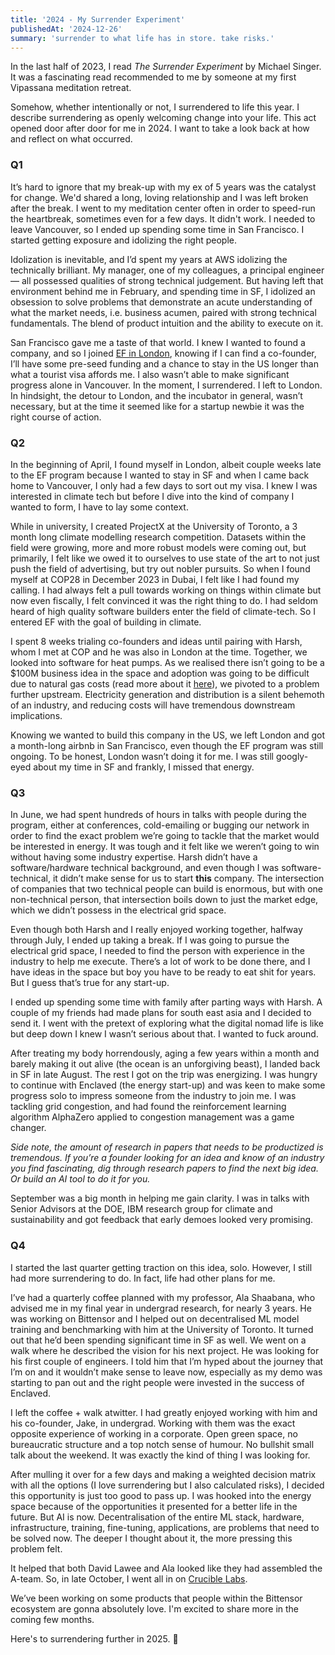 ```yaml
---
title: '2024 - My Surrender Experiment'
publishedAt: '2024-12-26'
summary: 'surrender to what life has in store. take risks.'
---
```


In the last half of 2023, I read *The Surrender Experiment* by Michael Singer. It was a fascinating read recommended to me by someone at my first Vipassana meditation retreat.

Somehow, whether intentionally or not, I surrendered to life this year. I describe surrendering as openly welcoming change into your life. This act opened door after door for me in 2024. I want to take a look back at how and reflect on what occurred. 

### Q1

It’s hard to ignore that my break-up with my ex of 5 years was the catalyst for change. We'd shared a long, loving relationship and I was left broken after the break. I went to my meditation center often in order to speed-run the heartbreak, sometimes even for a few days. It didn't work. I needed to leave Vancouver, so I ended up spending some time in San Francisco. I started getting exposure and idolizing the right people. 

Idolization is inevitable, and I’d spent my years at AWS idolizing the technically brilliant. My manager, one of my colleagues, a principal engineer — all possessed qualities of strong technical judgement. But having left that environment behind me in February, and spending time in SF, I idolized an obsession to solve problems that demonstrate an acute understanding of what the market needs, i.e. business acumen, paired with strong technical fundamentals. The blend of product intuition and the ability to execute on it.

San Francisco gave me a taste of that world. I knew I wanted to found a company, and so I joined [EF in London](https://www.joinef.com/), knowing if I can find a co-founder, I’ll have some pre-seed funding and a chance to stay in the US longer than what a tourist visa affords me. I also wasn’t able to make significant progress alone in Vancouver. In the moment, I surrendered. I left to London. In hindsight, the detour to London, and the incubator in general, wasn’t necessary, but at the time it seemed like for a startup newbie it was the right course of action.

### Q2

In the beginning of April, I found myself in London, albeit couple weeks late to the EF program because I wanted to stay in SF and when I came back home to Vancouver, I only had a few days to sort out my visa. I knew I was interested in climate tech but before I dive into the kind of company I wanted to form, I have to lay some context. 

While in university, I created ProjectX at the University of Toronto, a 3 month long climate modelling research competition. Datasets within the field were growing, more and more robust models were coming out, but primarily, I felt like we owed it to ourselves to use state of the art to not just push the field of advertising, but try out nobler pursuits. So when I found myself at COP28 in December 2023 in Dubai, I felt like I had found my calling. I had always felt a pull towards working on things within climate but now even fiscally, I felt convinced it was the right thing to do. I had seldom heard of high quality software builders enter the field of climate-tech. So I entered EF with the goal of building in climate. 

I spent 8 weeks trialing co-founders and ideas until pairing with Harsh, whom I met at COP and he was also in London at the time. Together, we looked into software for heat pumps. As we realised there isn’t going to be a $100M business idea in the space and adoption was going to be difficult due to natural gas costs (read more about it [here](https://www.shardulb.xyz/blog/energy)), we pivoted to a problem further upstream. Electricity generation and distribution is a silent behemoth of an industry, and reducing costs will have tremendous downstream implications. 

Knowing we wanted to build this company in the US, we left London and got a month-long airbnb in San Francisco, even though the EF program was still ongoing. To be honest, London wasn’t doing it for me. I was still googly-eyed about my time in SF and frankly, I missed that energy.

### Q3

In June, we had spent hundreds of hours in talks with people during the program, either at conferences, cold-emailing or bugging our network in order to find the exact problem we’re going to tackle that the market would be interested in energy. It was tough and it felt like we weren’t going to win without having some industry expertise. Harsh didn’t have a software/hardware technical background, and even though I was software-technical, it didn’t make sense for us to start **this** company. The intersection of companies that two technical people can build is enormous, but with one non-technical person, that intersection boils down to just the market edge, which we didn’t possess in the electrical grid space. 

Even though both Harsh and I really enjoyed working together, halfway through July, I ended up taking a break. If I was going to pursue the electrical grid space, I needed to find the person with experience in the industry to help me execute. There’s a lot of work to be done there, and I have ideas in the space but boy you have to be ready to eat shit for years. But I guess that’s true for any start-up. 

I ended up spending some time with family after parting ways with Harsh. A couple of my friends had made plans for south east asia and I decided to send it. I went with the pretext of exploring what the digital nomad life is like but deep down I knew I wasn’t serious about that. I wanted to fuck around.

After treating my body horrendously, aging a few years within a month and barely making it out alive (the ocean is an unforgiving beast), I landed back in SF in late August. The rest I got on the trip was energizing. I was hungry to continue with Enclaved (the energy start-up) and was keen to make some progress solo to impress someone from the industry to join me. I was tackling grid congestion, and had found the reinforcement learning algorithm AlphaZero applied to congestion management was a game changer.

*Side note, the amount of research in papers that needs to be productized is tremendous. If you’re a founder looking for an idea and know of an industry you find fascinating, dig through research papers to find the next big idea. Or build an AI tool to do it for you.* 

September was a big month in helping me gain clarity. I was in talks with Senior Advisors at the DOE, IBM research group for climate and sustainability and got feedback that early demoes looked very promising.

### Q4

I started the last quarter getting traction on this idea, solo. However, I still had more surrendering to do. In fact, life had other plans for me. 

I’ve had a quarterly coffee planned with my professor, Ala Shaabana, who advised me in my final year in undergrad research, for nearly 3 years. He was working on Bittensor and I helped out on decentralised ML model training and benchmarking with him at the University of Toronto. It turned out that he’d been spending significant time in SF as well. We went on a walk where he described the vision for his next project. He was looking for his first couple of engineers. I told him that I’m hyped about the journey that I’m on and it wouldn’t make sense to leave now, especially as my demo was starting to pan out and the right people were invested in the success of Enclaved.

I left the coffee + walk atwitter. I had greatly enjoyed working with him and his co-founder, Jake, in undergrad. Working with them was the exact opposite experience of working in a corporate. Open green space, no bureaucratic structure and a top notch sense of humour. No bullshit small talk about the weekend. It was exactly the kind of thing I was looking for.

After mulling it over for a few days and making a weighted decision matrix with all the options (I love surrendering but I also calculated risks), I decided this opportunity is just too good to pass up. I was hooked into the energy space because of the opportunities it presented for a better life in the future. But AI is now. Decentralisation of the entire ML stack, hardware, infrastructure, training, fine-tuning, applications, are problems that need to be solved now. The deeper I thought about it, the more pressing this problem felt. 

It helped that both David Lawee and Ala looked like they had assembled the A-team. So, in late October, I went all in on [Crucible Labs](https://cruciblelabs.com/).

We’ve been working on some products that people within the Bittensor ecosystem are gonna absolutely love. I'm excited to share more in the coming few months. 

Here's to surrendering further in 2025. 🍻